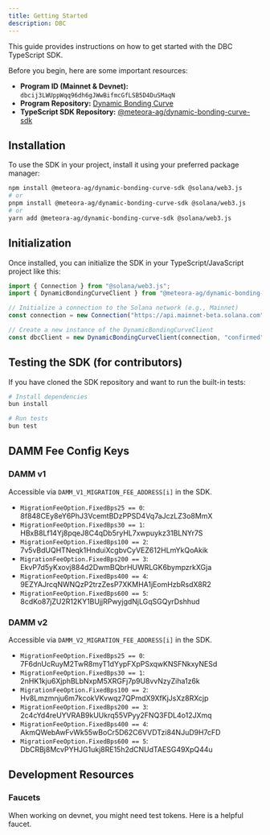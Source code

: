 ```yaml
---
title: Getting Started
description: DBC
---
```


This guide provides instructions on how to get started with the DBC TypeScript SDK.

Before you begin, here are some important resources:

-   **Program ID (Mainnet & Devnet):** `dbcij3LWUppWqq96dh6gJWwBifmcGfLSB5D4DuSMaqN`
-   **Program Repository:** [Dynamic Bonding Curve](https://github.com/MeteoraAg/dynamic-bonding-curve)
-   **TypeScript SDK Repository:** [@meteora-ag/dynamic-bonding-curve-sdk](https://github.com/MeteoraAg/dynamic-bonding-curve-sdk)

## Installation

To use the SDK in your project, install it using your preferred package manager:

```bash
npm install @meteora-ag/dynamic-bonding-curve-sdk @solana/web3.js
# or
pnpm install @meteora-ag/dynamic-bonding-curve-sdk @solana/web3.js
# or
yarn add @meteora-ag/dynamic-bonding-curve-sdk @solana/web3.js
```

## Initialization

Once installed, you can initialize the SDK in your TypeScript/JavaScript project like this:

```typescript
import { Connection } from "@solana/web3.js";
import { DynamicBondingCurveClient } from "@meteora-ag/dynamic-bonding-curve-sdk";

// Initialize a connection to the Solana network (e.g., Mainnet)
const connection = new Connection("https://api.mainnet-beta.solana.com");

// Create a new instance of the DynamicBondingCurveClient
const dbcClient = new DynamicBondingCurveClient(connection, "confirmed");
```

## Testing the SDK (for contributors)

If you have cloned the SDK repository and want to run the built-in tests:

```bash
# Install dependencies
bun install

# Run tests
bun test
```

## DAMM Fee Config Keys

### DAMM v1

Accessible via `DAMM_V1_MIGRATION_FEE_ADDRESS[i]` in the SDK.

- `MigrationFeeOption.FixedBps25 == 0`: 8f848CEy8eY6PhJ3VcemtBDzPPSD4Vq7aJczLZ3o8MmX
- `MigrationFeeOption.FixedBps30 == 1`: HBxB8Lf14Yj8pqeJ8C4qDb5ryHL7xwpuykz31BLNYr7S
- `MigrationFeeOption.FixedBps100 == 2`: 7v5vBdUQHTNeqk1HnduiXcgbvCyVEZ612HLmYkQoAkik
- `MigrationFeeOption.FixedBps200 == 3`: EkvP7d5yKxovj884d2DwmBQbrHUWRLGK6bympzrkXGja
- `MigrationFeeOption.FixedBps400 == 4`: 9EZYAJrcqNWNQzP2trzZesP7XKMHA1jEomHzbRsdX8R2
- `MigrationFeeOption.FixedBps600 == 5`: 8cdKo87jZU2R12KY1BUjjRPwyjgdNjLGqSGQyrDshhud

### DAMM v2

Accessible via `DAMM_V2_MIGRATION_FEE_ADDRESS[i]` in the SDK.

- `MigrationFeeOption.FixedBps25 == 0`: 7F6dnUcRuyM2TwR8myT1dYypFXpPSxqwKNSFNkxyNESd
- `MigrationFeeOption.FixedBps30 == 1`: 2nHK1kju6XjphBLbNxpM5XRGFj7p9U8vvNzyZiha1z6k
- `MigrationFeeOption.FixedBps100 == 2`: Hv8Lmzmnju6m7kcokVKvwqz7QPmdX9XfKjJsXz8RXcjp
- `MigrationFeeOption.FixedBps200 == 3`: 2c4cYd4reUYVRAB9kUUkrq55VPyy2FNQ3FDL4o12JXmq
- `MigrationFeeOption.FixedBps400 == 4`: AkmQWebAwFvWk55wBoCr5D62C6VVDTzi84NJuD9H7cFD
- `MigrationFeeOption.FixedBps600 == 5`: DbCRBj8McvPYHJG1ukj8RE15h2dCNUdTAESG49XpQ44u

## Development Resources

### Faucets

<CardGroup cols={1}>
  <Card title="Devnet Faucet" icon="faucet" href="https://faucet.raccoons.dev/">
    <p>When working on devnet, you might need test tokens. Here is a helpful faucet.</p>
  </Card>
</CardGroup>